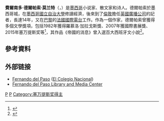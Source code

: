 {{Infobox writer <!-- for more information see [[:Template:Infobox_writer/doc|:Template:Infobox writer/doc]] -->
| name =費爾南多·德爾帕索<br />Fernando del Paso
| image =Fernando del Paso.jpg
| imagesize =
| caption =
| pseudonym =
| birth_name =
| birth_date = 1935年4月1日
| birth_place = {{MEX}}[[墨西哥城|墨西哥城]]
| death_date = {{death date and age|2018|11|14|1935|4|1}}
| death_place = {{MEX}}[[瓜達拉哈拉_(墨西哥)|瓜達拉哈拉]]
| occupation = [[作家|作家]]、[[記者|記者]]
| nationality = 
| period =
| genre =
| movement =
| notableworks =
| influences =
| influenced =
| website =
}}
'''費爾南多·德爾帕索·莫兰特'''（{{lang-es|'''Fernando del Paso Morante'''}}，{{bd|1935年|4月1日|2018年|11月14日|catIdx=Del Paso}}）是[[墨西哥|墨西哥]]小说家、散文家和诗人。德爾帕索於墨西哥城，在[[墨西哥國立自治大學|墨西哥國立自治大學]]修讀經濟，後來到了[[倫敦|倫敦]]擔任[[英國廣播公司|英國廣播公司]]的記者，長達14年，又在[[巴黎|巴黎]]的[[法國國際電台|法國國際電台]]工作。作為一個作家，德爾帕索曾獲得多個文學獎項，包括1982年獲得羅慕洛·加拉戈斯獎、2007年獲國際書展獎、2015年塞万提斯奖等<ref>{{Cite web |url=http://www.publishing.com.hk/pubnews/NewsDetail.asp?NewsID=20070917103 |title=墨西哥作家德爾帕索獲FIL文學獎 |access-date=2014-03-29 |archive-url=https://web.archive.org/web/20140329095715/http://www.publishing.com.hk/pubnews/NewsDetail.asp?NewsID=20070917103 |archive-date=2014-03-29 |dead-url=yes }}</ref>，其作品《帝國的消息》曾入選百大西班牙文小說<ref>{{Cite web |url=http://www.publishing.com.hk/pubnews/NewsDetail.asp?NewsID=20070330102 |title=專家評出25年來最好百部西語小說 |access-date=2014-03-29 |archive-url=https://web.archive.org/web/20140329110436/http://www.publishing.com.hk/pubnews/NewsDetail.asp?NewsID=20070330102 |archive-date=2014-03-29 |dead-url=yes }}</ref>。

==參考資料==
{{reflist}}

== 外部链接 ==
*[https://web.archive.org/web/20050311211740/http://www.colegionacional.org.mx/Paso0.htm Fernando del Paso] ([[Colegio_Nacional_(Mexico)|El Colegio Nacional]])
*[https://web.archive.org/web/20110913063154/http://www.arkinetia.com/Breves/art465.aspx  Fernando del Paso Library and Media Center]

{{Authority control}}
[[Category:墨西哥作家|P]]
[[Category:墨西哥國立自治大學校友|P]]
[[Category:塞万提斯奖得主|Category:塞万提斯奖得主]]